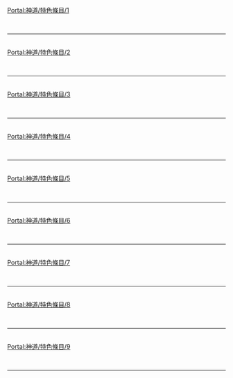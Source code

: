 {{Portal:神道/box-header|特色條目|Portal:神道/特色條目|}}

[[Portal:神道/特色條目/1|Portal:神道/特色條目/1]]<br> {{Portal:神道/特色條目/1}} <div style="clear: both"></div><br/><hr/><br/>
[[Portal:神道/特色條目/2|Portal:神道/特色條目/2]]<br> {{Portal:神道/特色條目/2}} <div style="clear: both"></div><br/><hr/><br/>
[[Portal:神道/特色條目/3|Portal:神道/特色條目/3]]<br> {{Portal:神道/特色條目/3}} <div style="clear: both"></div><br/><hr/><br/>
[[Portal:神道/特色條目/4|Portal:神道/特色條目/4]]<br> {{Portal:神道/特色條目/4}} <div style="clear: both"></div><br/><hr/><br/>
[[Portal:神道/特色條目/5|Portal:神道/特色條目/5]]<br> {{Portal:神道/特色條目/5}} <div style="clear: both"></div><br/><hr/><br/>
[[Portal:神道/特色條目/6|Portal:神道/特色條目/6]]<br> {{Portal:神道/特色條目/6}} <div style="clear: both"></div><br/><hr/><br/>
[[Portal:神道/特色條目/7|Portal:神道/特色條目/7]]<br> {{Portal:神道/特色條目/7}} <div style="clear: both"></div><br/><hr/><br/>
[[Portal:神道/特色條目/8|Portal:神道/特色條目/8]]<br> {{Portal:神道/特色條目/8}} <div style="clear: both"></div><br/><hr/><br/>
[[Portal:神道/特色條目/9|Portal:神道/特色條目/9]]<br> {{Portal:神道/特色條目/9}} <div style="clear: both"></div><br/><hr/><br/>

{{Portal:神道/box-footer|}}